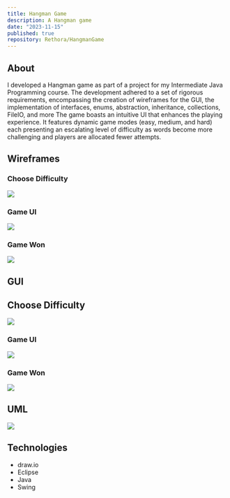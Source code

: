 ```yaml
---
title: Hangman Game
description: A Hangman game
date: "2023-11-15"
published: true
repository: Rethora/HangmanGame
---
```


## About

I developed a Hangman game as part of a project for my Intermediate Java Programming course. The development adhered to a set of rigorous requirements, encompassing the creation of wireframes for the GUI, the implementation of interfaces, enums, abstraction, inheritance, collections, FileIO, and more The game boasts an intuitive UI that enhances the playing experience. It features dynamic game modes (easy, medium, and hard) each presenting an escalating level of difficulty as words become more challenging and players are allocated fewer attempts.

## Wireframes

### Choose Difficulty

[![](https://github.com/Rethora/HangmanGame/blob/main/assets/choose_diff_wf.png?raw=true)](https://github.com/Rethora/HangmanGame/blob/main/assets/choose_diff_wf.png?raw=true)

### Game UI

[![](https://github.com/Rethora/HangmanGame/blob/main/assets/game_ui_wf.png?raw=true)](https://github.com/Rethora/HangmanGame/blob/main/assets/game_ui_wf.png?raw=true)

### Game Won

[![](hhttps://github.com/Rethora/HangmanGame/blob/main/assets/won_screen_wf.png?raw=true)](hhttps://github.com/Rethora/HangmanGame/blob/main/assets/won_screen_wf.png?raw=true)

## GUI

## Choose Difficulty

[![](https://github.com/Rethora/HangmanGame/blob/main/assets/start_screen_gui.png?raw=true)](https://github.com/Rethora/HangmanGame/blob/main/assets/start_screen_gui.png?raw=true)

### Game UI

[![](https://github.com/Rethora/HangmanGame/blob/main/assets/game_gui.png?raw=true)](https://github.com/Rethora/HangmanGame/blob/main/assets/game_gui.png?raw=true)

### Game Won

[![](https://github.com/Rethora/HangmanGame/blob/main/assets/game_won_gui.png?raw=true)](https://github.com/Rethora/HangmanGame/blob/main/assets/game_won_gui.png?raw=true)

## UML

[![](https://github.com/Rethora/HangmanGame/blob/main/assets/uml.png?raw=true)](https://github.com/Rethora/HangmanGame/blob/main/assets/uml.png?raw=true)

## Technologies

- draw.io
- Eclipse
- Java
- Swing
